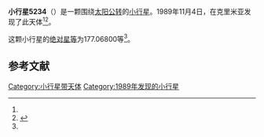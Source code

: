 {{Infobox planet
| bgcolour = #FFFFC0
| name = 5234 Sechenov
| symbol = 
| image = 
| caption = 
| discovery = yes
| discovery_ref = 
| discoverer = {{link-en|柳德米拉·卡拉季奇|Lyudmila Karachkina}}
| discovery_site = [[克里米亚|克里米亚]] 
| discovered = 1989年11月4日
| designations = yes
| mp_name = 
| named_after = 
| alt_names = 1989 VP/ 1980 UA1
| mp_category = [[主带小行星|主带小行星]]
| orbit_ref = <ref name="a">[http://ssd.jpl.nasa.gov/sbdb.cgi?sstr=5234 5234 Sechenov] {{Wayback|url=http://ssd.jpl.nasa.gov/sbdb.cgi?sstr=5234 |date=20140924203221 }}，小行星數據庫瀏覽器（JPL Small-Body Database Browser）－[[美国国家航空航天局|美国国家航空航天局]]喷气推进实验室</ref>
| epoch = 2456400.5 (2013年4月18日更新)
| aphelion = {{convert|3.2145640|AU|km|3|abbr=on|lk=out}}
| perihelion = {{convert|2.3070384|AU|km|3|abbr=on}}
| semimajor = {{convert|2.7608012|AU|km|3|abbr=on}}
| eccentricity = 0.1643591
| period = 1675.525855 [[日|日]]<br />4.59[[儒略年|儒略年]]
| avg_speed = 
| inclination = 35.86026
| asc_node = 223.25780
| mean_anomaly = 
| arg_peri = 177.06800
| satellites = 
| physical_characteristics = yes
| dimensions = 
| mass = 
| density = 
| surface_grav = 
| escape_velocity = 
| sidereal_day = 
| axial_tilt = 
| pole_ecliptic_lat = 
| pole_ecliptic_lon = 
| albedo = 
| temperatures= 
| temp_name1 = 
| mean_temp_1 = 
| max_temp_1 = 
| temp_name2 = 
| max_temp_2 = 
| spectral_type = 
| abs_magnitude = 177.06800
}}

'''小行星5234'''（{{lang-en|5234 Sechenov}}）是一颗围绕[[太阳|太阳]][[公转|公转]]的[[小行星|小行星]]。1989年11月4日，{{link-en|柳德米拉·卡拉季奇|Lyudmila Karachkina}}在克里米亚发现了此天体<ref name="a" /><ref>{{cite news|title=小行星列表|url=http://cfa-www.harvard.edu/iau/lists/NumberedMPs.txt|accessdate=2013-07-08|newspaper=哈佛大学|archive-date=2008-05-17|archive-url=https://web.archive.org/web/20080517010638/http://cfa-www.harvard.edu/iau/lists/NumberedMPs.txt|dead-url=no}}</ref>。

这颗小行星的[[绝对星等|绝对星等]]为177.06800等<ref name="a" />。

==参考文献==
{{reflist}}
{{Minor Planet Number|[[小行星5233|小行星5233]]|[[小行星5235|小行星5235]]}}

{{小天体}}

[[Category:小行星带天体|Category:小行星带天体]]
[[Category:1989年发现的小行星|Category:1989年发现的小行星]]

{{asteroid-stub}}